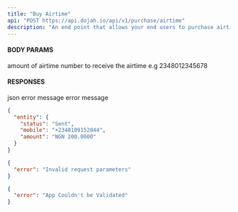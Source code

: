 ```yaml
---
title: "Buy Airtime"
api: "POST https://api.dojah.io/api/v1/purchase/airtime"
description: "An end point that allows your end users to purchase airtime for all mobile network"
---
```



#### BODY PARAMS
 
<ParamField body="amount" type="string" required>
  amount of airtime
</ParamField>

<ParamField body="destination" type="string" required>
  number to receive the airtime e.g 2348012345678
</ParamField>



#### RESPONSES

<ResponseField name="200" type="json">
 json
</ResponseField>

<ResponseField name="400" type="Object">
  <Expandable title="properties">
    <ResponseField name="error" type="string">
      error message
    </ResponseField>

  </Expandable>
</ResponseField>

<ResponseField name="401" type="Object">
  <Expandable title="properties">
    <ResponseField name="error" type="string">
      error message
    </ResponseField>

  </Expandable>
</ResponseField>


<ResponseExample>

```json 200
{
  "entity": {
    "status": "Sent",
    "mobile": "+2348109152844",
    "amount": "NGN 200.0000"
  }
}
```

```json 400
{
  "error": "Invalid request parameters"
}
```

```json 401
{
  "error": "App Couldn't be Validated"
}
```

</ResponseExample>